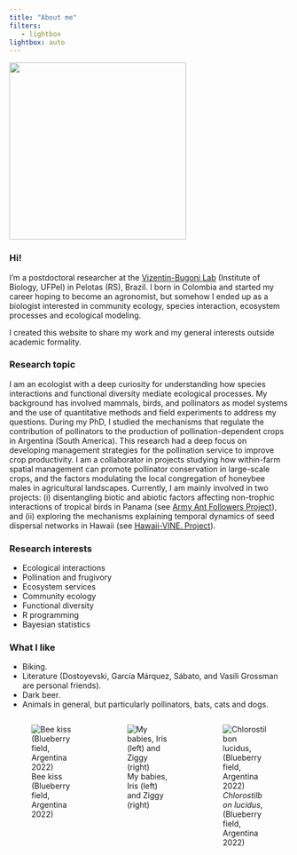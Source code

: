 ```yaml
---
title: "About me"
filters:
   - lightbox
lightbox: auto
---
```


![](photos/IMG_8708.jpg){fig-align="center" width="319"}

### Hi!

I'm a postdoctoral researcher at the  [Vizentin-Bugoni Lab](https://sites.google.com/site/vizentinbugoni/) (Institute of Biology, UFPel) in Pelotas (RS), Brazil. I born in Colombia and started my career hoping to become an agronomist, but somehow I ended up as a biologist interested in community ecology, species interaction, ecosystem processes and ecological modeling.

I created this website to share my work and my general interests outside academic formality.

### Research topic

I am an ecologist with a deep curiosity for understanding how species interactions and functional diversity mediate ecological processes. My background has involved mammals, birds, and pollinators as model systems and the use of quantitative methods and field experiments to address my questions. During my PhD, I studied the mechanisms that regulate the contribution of pollinators to the production of pollination-dependent crops in Argentina (South America). This research had a deep focus on developing management strategies for the pollination service to improve crop productivity. I am a collaborator in projects studying how within-farm spatial management can promote pollinator conservation in large-scale crops, and the factors modulating the local congregation of honeybee males in agricultural landscapes. Currently, I am mainly involved in two projects: (i) disentangling biotic and abiotic factors affecting non-trophic interactions of tropical birds in Panama (see [Army Ant Followers Project](https://www.tarwaterlab.com/copy-of-panama-plumas-project)), and (ii) exploring the mechanisms explaining temporal dynamics of seed dispersal networks in Hawaii (see [Hawaii-VINE. Project](https://www.tarwaterlab.com/hawaii-vine-project)).


### Research interests

-   Ecological interactions
-   Pollination and frugivory
-   Ecosystem services
-   Community ecology
-   Functional diversity
-   R programming
-   Bayesian statistics

### What I like

-   Biking.
-   Literature (Dostoyevski, García Márquez, Sábato, and Vasili Grossman are personal friends).
-   Dark beer.
-   Animals in general, but particularly pollinators, bats, cats and dogs.


::: {style="display: grid;grid-template-columns: repeat(auto-fill, minmax(150px, 1fr));grid-gap: 1em;"}
![Bee kiss (Blueberry field, Argentina 2022)](photos/bee_kiss.jpg){group="my-gallery"}

![My babies, Iris (left) and Ziggy (right)](photos/IMG_1347.jpg){group="my-gallery"}


![*Chlorostilbon lucidus*, (Blueberry field, Argentina 2022)](photos/DSCN3099.jpg){group="my-gallery"}
:::
